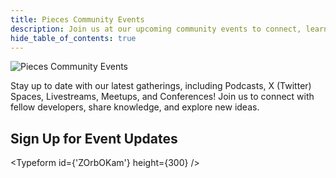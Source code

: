 ```yaml
---
title: Pieces Community Events
description: Join us at our upcoming community events to connect, learn, and grow with fellow developers.
hide_table_of_contents: true
---
```



![Pieces Community Events](/events/hero.png)

Stay up to date with our latest gatherings, including Podcasts, X (Twitter) Spaces, Livestreams, Meetups, and Conferences! Join us to connect with fellow developers, share knowledge, and explore new ideas.

<Carousel />

## Sign Up for Event Updates

<Typeform id={'ZOrbOKam'} height={300} />

